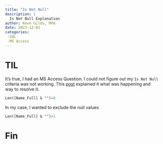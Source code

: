 ```yaml
---
title: "Is Not Null"
description: |
  Is Not Null Explanation
author: Kevn Gilds, MPA
date: 2023-12-01
categories:
 -SQL
 -MS Access
---
```


# TIL

It's true, I had an MS Access Question. I could not figure out my `Is Not Null` criteria was not working. This [post](https://answers.microsoft.com/en-us/msoffice/forum/all/query-with-is-not-null-criteria-not-working/8f141b57-f548-46ea-b67b-03fcd4366b98) explained it what was happening and way to resolve it.

```sql


Len([Name_Full] & "")=0

```

In my case, I wanted to exclude the null values

```sql
Len([Name_Full] & "")>1
```

# Fin
